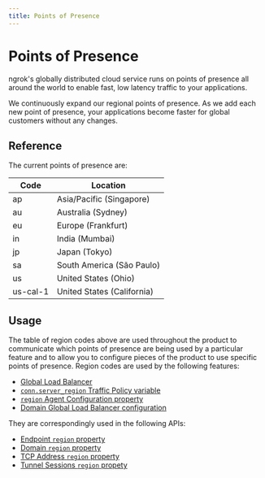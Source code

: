 ```yaml
---
title: Points of Presence
---
```


# Points of Presence

ngrok's globally distributed cloud service runs on points of presence all
around the world to enable fast, low latency traffic to your applications.

We continuously expand our regional points of presence. As we add each new
point of presence, your applications become faster for global customers without
any changes.

## Reference

The current points of presence are:

| Code     | Location                   |
| -------- | -------------------------- |
| ap       | Asia/Pacific (Singapore)   |
| au       | Australia (Sydney)         |
| eu       | Europe (Frankfurt)         |
| in       | India (Mumbai)             |
| jp       | Japan (Tokyo)              |
| sa       | South America (São Paulo)  |
| us       | United States (Ohio)       |
| us-cal-1 | United States (California) |

## Usage

The table of region codes above are used throughout the product to communicate
which points of presence are being used by a particular feature and to allow
you to configure pieces of the product to use specific points of presence.
Region codes are used by the following features:

- [Global Load Balancer](/universal-gateway/global-load-balancer/)
- [`conn.server_region` Traffic Policy variable](/traffic-policy/variables/connection/#connserver_region)
- [`region` Agent Configuration property](/agent/config/v2/#region)
- [Domain Global Load Balancer configuration](/universal-gateway/global-load-balancer)

They are correspondingly used in the following APIs:

- [Endpoint `region` property](/api/resources/endpoints/#response-2)
- [Domain `region` property](/api/resources/reserved-domains/#response-2)
- [TCP Address `region` property](/api/resources/reserved-addrs/#response-2)
- [Tunnel Sessions `region` propety](/api/resources/tunnel-sessions/#response-1)
